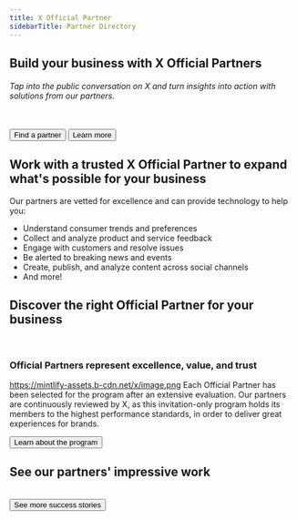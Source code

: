 ```yaml
---
title: X Official Partner
sidebarTitle: Partner Directory
---
```


## Build your business with X Official Partners

###### Tap into the public conversation on X and turn insights into action with solutions from our partners.
<br/>
<div style={{ display: 'flex', gap: '1rem', alignItems: 'center' }}>
  <Button href="https://partners.x.com/en/find-a-partner">
    Find a partner
  </Button>

  <Button href="https://partners.x.com/en/about-the-program">
    Learn more
  </Button>
</div>

## Work with a trusted X Official Partner to expand what's possible for your business

Our partners are vetted for excellence and can provide technology to help you:

* Understand consumer trends and preferences 
* Collect and analyze product and service feedback 
* Engage with customers and resolve issues 
* Be alerted to breaking news and events 
* Create, publish, and analyze content across social channels 
* And more!


## Discover the right Official Partner for your business
<br/>

<Banner title="Official Partners represent excellence, value, and trust" img="https://mintlify.s3-us-west-1.amazonaws.com/x-preview/images/XOPP_logo_black.png" description="Each Official Partner has been selected for the program after an extensive evaluation. Our partners are continuously reviewed by X, as this invitation-only program holds its members to the highest performance standards, in order to deliver great experiences for brands."/>

### Official Partners represent excellence, value, and trust
https://mintlify-assets.b-cdn.net/x/image.png
Each Official Partner has been selected for the program after an extensive evaluation. Our partners are continuously reviewed by X, as this invitation-only program holds its members to the highest performance standards, in order to deliver great experiences for brands.

<Button href="https://partners.twitter.com/en/about-the-program">
  Learn about the program
</Button>


## See our partners' impressive work
<br/>
<Button href="https://partners.x.com/en/partner-resources">
  See more success stories
</Button>
<br/>
<CardGroup cols={3}>
  <StoryCard title="NASA uses X audience insights to take fans to new frontiers" href="https://partners.x.com/en/partner-resources/nasa-uses-twitter-audience-insights-to-take-fans-to-new-frontier" img="https://mintlify.s3-us-west-1.amazonaws.com/x-preview/images/Hero.jpg"/>
  <StoryCard title="The beauty in X" href="https://partners.x.com/en/partner-resources/the-beauty-in-twitter" img="https://mintlify.s3-us-west-1.amazonaws.com/x-preview/images/thumbnail-sprinklr.png"/>
  <StoryCard title="Analyze #ExtremeWeather conversation on X" href="https://developer.twitter.com/en/use-cases/build-for-good/extreme-weather" img="https://mintlify.s3-us-west-1.amazonaws.com/x-preview/images/Extreme_369x277.png"/>
</CardGroup>

